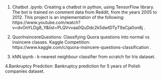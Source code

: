 1.  Chatbot .ipynb: Creating a chatbot in python, using TensorFlow library.
    The bot is trained on comment data from Reddit, from the years 2005 to 2012.
    This project is an implementation of the following:
    https://www.youtube.com/watch?v=dvOnYLDg8_Y&list=PLQVvvaa0QuDdc2k5dwtDTyT9aCja0on8j . 
    
    
2.  QuorInsincereQuestions: Classifying Quora questions into normal vs insincere classes. Kaggle Competition: 
    https://www.kaggle.com/c/quora-insincere-questions-classification . 
    
    
3.  kNN.ipynb : k-nearest neighbour classifier from scratch for Iris dataset.  


4.Bankruptcy Predction: Bankruptcy prediction for 5 years of Polish companies dataset.
